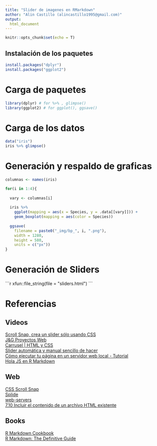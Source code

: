 ```yaml
---
title: "Slider de imagenes en RMarkdown"
author: "Alin Castillo (alincastillo1995@gmail.com)"
output:
  html_document
---
```


```r
knitr::opts_chunk$set(echo = T)
```

## Instalación de los paquetes
```r
install.packages("dplyr")
install.packages("ggplot2")
```

# Carga de paquetes
```r
library(dplyr) # for %>% , glimpse()
library(ggplot2) # for ggplot(), ggsave()
```

# Carga de los datos
```r
data("iris")
iris %>% glimpse()
```

# Generación y respaldo de graficas
```r

columnas <- names(iris)

for(i in 1:4){
  
  vary <- columnas[i]
  
  iris %>% 
    ggplot(mapping = aes(x = Species, y = .data[[vary]])) +
    geom_boxplot(mapping = aes(color = Species))
  
  ggsave(
    filename = paste0("_img/bp_", i, ".png"), 
    width = 1280, 
    height = 580, 
    units = c("px"))
}

```

# Generación de Sliders
````{=html}
```r
xfun::file_string(file = "sliders.html")
```
````
# Referencias
## Videos
[Scroll Snap, crea un slider sólo usando CSS](https://www.youtube.com/watch?v=uhP6OL0bwpY)  
[J&G Proyectos Web](https://www.youtube.com/watch?v=WI0aCIEYXvw)  
[Carrusel | HTML y CSS](https://www.youtube.com/watch?v=cKux39Y0fxw)  
[Slider automática y manual sencillo de hacer](https://www.youtube.com/watch?v=hxRNw3quuuo)  
[Cómo ejecutar tu página en un servidor web local - Tutorial](https://www.youtube.com/watch?v=S0MW45jXjVY)  
[Hola JS en R Markdown](https://www.aliciaschep.com/blog/js-rmarkdown/)  

## Web
[CSS Scroll Snap](https://midu.dev/css-scroll-snap-la-solucion-definitiva-a-la-creacion-de-sliders-en-la-web/)  
[Splide](https://splidejs.com/)  
[web-servers](https://gist.github.com/willurd/5720255)  
[7.10 Incluir el contenido de un archivo HTML existente](https://bookdown.org/yihui/rmarkdown-cookbook/include-html.html)  

## Books
[R Markdown Cookbook](https://bookdown.org/yihui/rmarkdown-cookbook/)  
[R Markdown: The Definitive Guide](https://bookdown.org/yihui/rmarkdown/)  